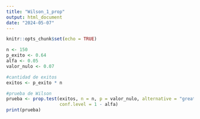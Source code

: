 ```yaml
---
title: "Wilson_1_prop"
output: html_document
date: "2024-05-07"
---
```


```r
knitr::opts_chunk$set(echo = TRUE)
```

```r
n <- 150
p_exito <- 0.64
alfa <- 0.05
valor_nulo <- 0.07

#cantidad de exitos
exitos <- p_exito * n

#prueba de Wilson 
prueba <- prop.test(exitos, n = n, p = valor_nulo, alternative = "greater",
                    conf.level = 1 - alfa)
print(prueba)
```

